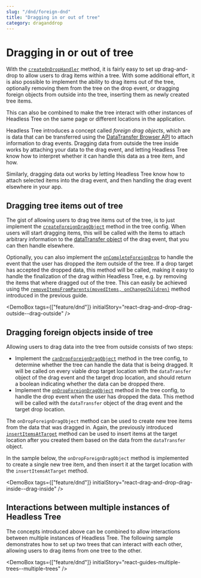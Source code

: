 ```yaml
---
slug: "/dnd/foreign-dnd"
title: "Dragging in or out of tree"
category: draganddrop
---
```


# Dragging in or out of tree

With the [`createOnDropHandler`](/api/core/function/createOnDropHandler) method, it is fairly easy to set up drag-and-drop to
allow users to drag items within a tree. With some additional effort, it is also possible
to implement the ability to drag items out of the tree, optionally removing them from the
tree on the drop event, or dragging foreign objects from outside into the tree, inserting
them as newly created tree items.

This can also be combined to make the tree interact with other instances of Headless Tree
on the same page or different locations in the application.

Headless Tree introduces a concept called *foreign drag objects*, which are is data that can
be transferred using the [DataTransfer Browser API](https://developer.mozilla.org/en-US/docs/Web/API/DataTransfer)
to attach information to drag events. Dragging data from outside the tree inside works by
attaching your data to the drag event, and letting Headless Tree know how to interpret whether
it can handle this data as a tree item, and how.

Similarly, dragging data out works by letting Headless Tree know how to attach selected items
into the drag event, and then handling the drag event elsewhere in your app.


## Dragging tree items out of tree

The gist of allowing users to drag tree items out of the tree, is to just implement the
[`createForeignDragObject`](/api/core/interface/DragAndDropFeatureConfig#createForeignDragObject)
method in the tree config. When users will start dragging items, this will be called with the items
to attach arbitrary information to the [dataTransfer object](https://developer.mozilla.org/en-US/docs/Web/API/DataTransfer)
of the drag event, that you can then handle elsewhere.

Optionally, you can also implement the [`onCompleteForeignDrop`](/api/core/interface/DragAndDropFeatureConfig#onCompleteForeignDrop)
to handle the event that the user has dropped the item outside of the tree. If a drop target has accepted the
dropped data, this method will be called, making it easy to handle the finalization of the drag within Headless
Tree, e.g. by removing the items that where dragged out of the tree. This can easily be achieved
using the [`removeItemsFromParents(movedItems, onChangeChildren)`](/api/core/function/removeItemsFromParents) method introduced in the previous guide.

<DemoBox tags={["feature/dnd"]} initialStory="react-drag-and-drop-drag-outside--drag-outside" />

## Dragging foreign objects inside of tree

Allowing users to drag data into the tree from outside consists of two steps:

- Implement the [`canDropForeignDragObject`](/api/core/interface/DragAndDropFeatureConfig#canDropForeignDragObject)
  method in the tree config, to determine whether the tree can handle the data that is being dragged. It will be called
  on every viable drop target location with the `dataTransfer` object of the drag event and the target drop location,
  and should return a boolean indicating whether the data can be dropped there.
- Implement the [`onDropForeignDragObject`](/api/core/interface/DragAndDropFeatureConfig#onDropForeignDragObject)
  method in the tree config, to handle the drop event when the user has dropped the data. This method will be called
  with the `dataTransfer` object of the drag event and the target drop location.

The `onDropForeignDragObject` method can be used to create new tree items from the data that was dragged in.
Again, the previously introduced [`insertItemsAtTarget`](/api/core/function/insertItemsAtTarget) method can be used
to insert items at the target location after you created them based on the data from the `dataTransfer` object.

In the sample below, the `onDropForeignDragObject` method is implemented to create a single new tree item, and then
insert it at the target location with the `insertItemsAtTarget` method.

<DemoBox tags={["feature/dnd"]} initialStory="react-drag-and-drop-drag-inside--drag-inside" />

## Interactions between multiple instances of Headless Tree

The concepts introduced above can be combined to allow interactions between multiple instances of Headless Tree.
The following sample demonstrates how to set up two trees that can interact with each other, allowing users to drag
items from one tree to the other.

<DemoBox tags={["feature/dnd"]} initialStory="react-guides-multiple-trees--multiple-trees" />
